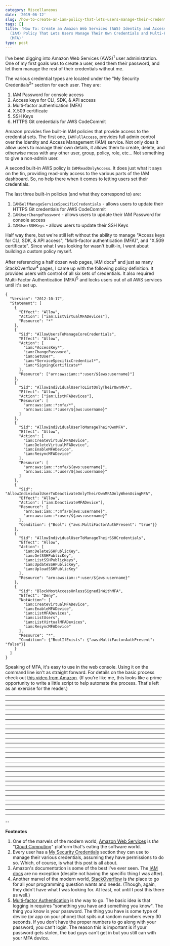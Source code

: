 ```yaml
---
category: Miscellaneous
date: '2019-06-12'
slug: /how-to-create-an-iam-policy-that-lets-users-manage-their-credentials
tags: []
title: 'How To: Create an Amazon Web Services (AWS) Identity and Access Management
  (IAM) Policy That Lets Users Manage Their Own Credentials and Multi-Factor Authentication
  (MFA)'
type: post
---
```



I've been digging into Amazon Web Services (AWS)<sup>1</sup> user administration. One of my first goals was to create a user, send them their password, and let them manage the rest of their credentials without me. 

The various credential types are located under the "My Security Credentials<sup>2</sup>" section for each user. They are:

1. IAM Password for console access
2. Access keys for CLI, SDK, & API access
3. Multi-factor authentication (MFA)
4. X.509 certificate
5. SSH Keys
6. HTTPS Git credentials for AWS CodeCommit

Amazon provides five built-in IAM policies that provide access to the credential sets. The first one, `IAMFullAccess`, provides full admin control over the Identity and Access Management (IAM) service. Not only does it allow users to manage their own details, it allows them to create, delete, and otherwise mess with any other user, group, policy, role, etc... Not something to give a non-admin user. 

A second built-in AWS policy is `IAMReadOnlyAccess`. It does just what it says on the tin, providing read-only access to the various parts of the IAM dashboard. So, no help there when it comes to letting users set their credentials. 

The last three built-in policies (and what they correspond to) are:

1. `IAMSelfManageServiceSpecificCredentials` - allows users to update their HTTPS Git credentials for AWS CodeCommit
2. `IAMUserChangePassword` - allows users to update their IAM Password for console access
3. `IAMUserSSHKeys` - allows users to update their SSH Keys

Half way there, but we're still left without the ability to manage "Access keys for CLI, SDK, & API access", "Multi-factor authentication (MFA)", and "X.509 certificate". Since what I was looking for wasn't built-in, I went about building a custom policy myself. 

After referencing a half dozen web pages, IAM docs<sup>3</sup> and just as many StackOverflow<sup>4</sup> pages, I came up with the following policy definition. It provides users with control of all six sets of credentials. It also required Multi-Factor Authentication (MFA)<sup>5</sup> and locks users out of all AWS services until it's set up. 


```json{numberLines: true}
{
  "Version": "2012-10-17",
  "Statement": [
    {
      "Effect": "Allow",
      "Action": ["iam:ListVirtualMFADevices"],
      "Resource": "*"
    },
    {
      "Sid": "AllowUsersToManageCoreCredentials",
      "Effect": "Allow",
      "Action": [
        "iam:*AccessKey*",
        "iam:ChangePassword",
        "iam:GetUser",
        "iam:*ServiceSpecificCredential*",
        "iam:*SigningCertificate*"
      ],
      "Resource": ["arn:aws:iam::*:user/${aws:username}"]
    },
    {
      "Sid": "AllowIndividualUserToListOnlyTheirOwnMFA",
      "Effect": "Allow",
      "Action": ["iam:ListMFADevices"],
      "Resource": [
        "arn:aws:iam::*:mfa/*",
        "arn:aws:iam::*:user/${aws:username}"
      ]
    },
    {
      "Sid": "AllowIndividualUserToManageTheirOwnMFA",
      "Effect": "Allow",
      "Action": [
        "iam:CreateVirtualMFADevice",
        "iam:DeleteVirtualMFADevice",
        "iam:EnableMFADevice",
        "iam:ResyncMFADevice"
      ],
      "Resource": [
        "arn:aws:iam::*:mfa/${aws:username}",
        "arn:aws:iam::*:user/${aws:username}"
      ]
    },
    {
      "Sid": "AllowIndividualUserToDeactivateOnlyTheirOwnMFAOnlyWhenUsingMFA",
      "Effect": "Allow",
      "Action": ["iam:DeactivateMFADevice"],
      "Resource": [
        "arn:aws:iam::*:mfa/${aws:username}",
        "arn:aws:iam::*:user/${aws:username}"
      ],
      "Condition": {"Bool": {"aws:MultiFactorAuthPresent": "true"}}
    },
    {
      "Sid": "AllowIndividualUserToManageTheirSSHCredentials",
      "Effect": "Allow",
      "Action": [
        "iam:DeleteSSHPublicKey",
        "iam:GetSSHPublicKey",
        "iam:ListSSHPublicKeys",
        "iam:UpdateSSHPublicKey",
        "iam:UploadSSHPublicKey"
      ],
      "Resource": "arn:aws:iam::*:user/${aws:username}"
    },
    {
      "Sid": "BlockMostAccessUnlessSignedInWithMFA",
      "Effect": "Deny",
      "NotAction": [
        "iam:CreateVirtualMFADevice",
        "iam:EnableMFADevice",
        "iam:ListMFADevices",
        "iam:ListUsers",
        "iam:ListVirtualMFADevices",
        "iam:ResyncMFADevice"
      ],
      "Resource": "*",
      "Condition": {"BoolIfExists": {"aws:MultiFactorAuthPresent": "false"}}
    }
  ]
}
```


Speaking of MFA, it's easy to use in the web console. Using it on the command line isn't as straight forward. For details on the basic process check out [this video from Amazon](https://aws.amazon.com/premiumsupport/knowledge-center/authenticate-mfa-cli/). (If you're like me, this looks like a prime opportunity to write a little script to help automate the process. That's left as an exercise for the reader.)

---
---
---
---
---
---
---
---
---
---
---
---
---
---
---
---
---
---
---
---
---
---
---
---
---
---
--

**Footnotes**

1. One of the marvels of the modern world, [Amazon Web Services](https://aws.amazon.com) is *the* "[Cloud Computing](https://en.wikipedia.org/wiki/Cloud_computing)" platform that's eating the software world.
2. Every user has a [My Security Credentials](https://console.aws.amazon.com/iam/home?#/security_credentials) section they can use to manage their various credentials, assuming they have permissions to do so. Which, of course, is what this post is all about.
3. Amazon's documentation is some of the best I've ever seen. The [IAM docs](https://docs.aws.amazon.com/iam/index.html) are no exception (despite not having the specific thing I was after).
4. Another marvel of the modern world, [StackOverflow](https://stackoverflow.com) is *the* place to go for all your programming question wants and needs. (Though, again, they didn't have what I was looking for. At least, not until I post this there as well.)
5. [Multi-factor Authentication](https://en.wikipedia.org/wiki/Multi-factor_authentication) is *the* way to go. The basic idea is that logging in requires "something you have and something you know". The thing you know is your password. The thing you have is some type of device (or app on your phone) that spits out random numbers every 30 seconds. If you don't have the proper numbers to go along with your password, you can't login. The reason this is important is if your password gets stolen, the bad guys can't get in but you still can with your MFA device.